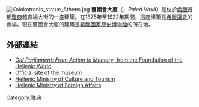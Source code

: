 [[Image:Kolokotronis_statue_Athens.jpg|thumb]]
'''舊國會大廈'''（{{lang-el|Παλαιά Βουλή}}，''Paleá Voulí''）是位於[[希臘|希臘]]首都[[雅典|雅典]]體育場大街的一座建築。在1875年至1932年期間，這座建築是[[希臘議會|希臘議會]]的會場。現在舊國會大廈的建築是[[希臘國家歷史博物館|希臘國家歷史博物館]]的所在地。
==外部連結==
{{commonscat|National Historical Museum of Athens}}
*[http://www.fhw.gr/projects/vouli/ ''Old Parliament: From Action to Memory'', from the Foundation of the Hellenic World] {{Wayback|url=http://www.fhw.gr/projects/vouli/ |date=20191114163139 }}
*[https://web.archive.org/web/20150321010056/http://www.nhmuseum.gr/ Official site of the museum]
*[http://odysseus.culture.gr/h/1/eh151.jsp?obj_id=3275 Hellenic Ministry of Culture and Tourism] {{Wayback|url=http://odysseus.culture.gr/h/1/eh151.jsp?obj_id=3275 |date=20090713200831 }}
*[http://old.mfa.gr/english/greece/through_time/archaeology/museums/historical_national.html Hellenic Ministry of Foreign Affairs]{{dead link|date=2018年1月 |bot=InternetArchiveBot |fix-attempted=yes }}
{{雅典地標}}
{{coord|37|58|39|N|23|43|58|E|display=title|region:GR_type:landmark}}
[[Category:雅典|Category:雅典]]